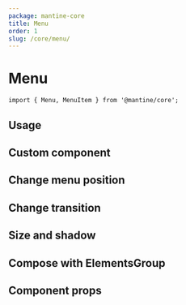 ```yaml
---
package: mantine-core
title: Menu
order: 1
slug: /core/menu/
---
```



# Menu

<PageHeader source="mantine-core/src/Menu/Menu.tsx" docs="core/Menu.mdx" package="@mantine/core" />

```tsx
import { Menu, MenuItem } from '@mantine/core';
```

## Usage

<MenuBaseDemo />

## Custom component

<MenuComponentDemo />

## Change menu position

<MenuPositionDemo />

## Change transition

<MenuTransitionsDemo />

## Size and shadow

<MenuConfigurator />

## Compose with ElementsGroup

<MenuComposeDemo />

## Component props

<PropsTable component="Menu" />

